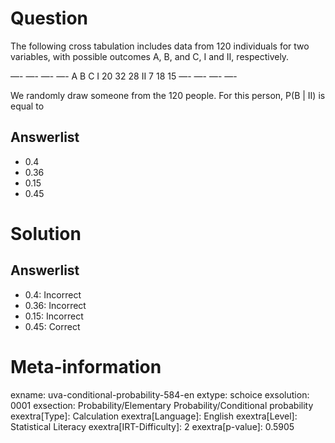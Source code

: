 Question
========

The following cross tabulation includes data from 120 individuals for two variables, with possible outcomes A, B, and C, I and II, respectively.

  ---- ---- ---- ---- A B C I 20 32 28 II 7 18 15 ---- ---- ---- ----

We randomly draw someone from the 120 people. For this person, P(B \| II) is equal to

Answerlist
----------

* 0.4
* 0.36
* 0.15
* 0.45

Solution
========

Answerlist
----------

* 0.4: Incorrect
* 0.36: Incorrect
* 0.15: Incorrect
* 0.45: Correct

Meta-information
================
exname: uva-conditional-probability-584-en
extype: schoice
exsolution: 0001
exsection: Probability/Elementary Probability/Conditional probability
exextra[Type]: Calculation
exextra[Language]: English
exextra[Level]: Statistical Literacy
exextra[IRT-Difficulty]: 2
exextra[p-value]: 0.5905
